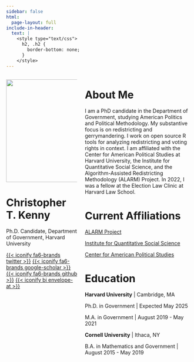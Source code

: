 ```yaml
---
sidebar: false
html:
  page-layout: full
include-in-header:
  text: |
    <style type="text/css">
      h2, .h2 {
        border-bottom: none;
      }
    </style>
---
```

:::::{.column-screen-inset}

:::: {.columns}

::: {.column width="40%"}

:::::: {.text-center}

![](figs/ckenny_small.webp){width=20em}

# Christopher T. Kenny

Ph.D. Candidate, Department of Government, Harvard University

[{{< iconify fa6-brands twitter >}}](https://twitter.com/Chris_T_Kenny){.btn .btn-outline-primary .btn role="button"} [{{< iconify fa6-brands google-scholar >}}](https://scholar.google.com/citations?user=uVUhHXAAAAAJ){.btn .btn-outline-primary .btn role="button"} [{{< iconify fa6-brands github >}}](https://github.com/christopherkenny){.btn .btn-outline-primary .btn role="button"} [{{< iconify bi envelope-at >}}](mailto:christopherkenny@fas.harvard.edu){.btn .btn-outline-primary .btn role="button"}

::::::

:::
::: {.column width="60%"}

# About Me

I am a PhD candidate in the Department of Government, studying American Politics and Political Methodology. My substantive focus is on redistricting and gerrymandering. I work on open source R tools for analyzing redistricting and voting rights in context. I am affiliated with the Center for American Political Studies at Harvard University, the Institute for Quantitative Social Science, and the Algorithm-Assisted Redistricting Methodology (ALARM) Project. In 2022, I was a fellow at the Election Law Clinic at Harvard Law School.

# Current Affiliations

[ALARM Project](https://alarm-redist.github.io/)

[Institute for Quantitative Social Science](https://www.iq.harvard.edu/)

[Center for American Political Studies](https://caps.gov.harvard.edu/)


# Education

**Harvard University** | Cambridge, MA

Ph.D. in Government | Expected May 2025 

M.A. in Government | August 2019 - May 2021

**Cornell University** | Ithaca, NY

B.A. in Mathematics and Government | August 2015 - May 2019

:::

::::

:::::
